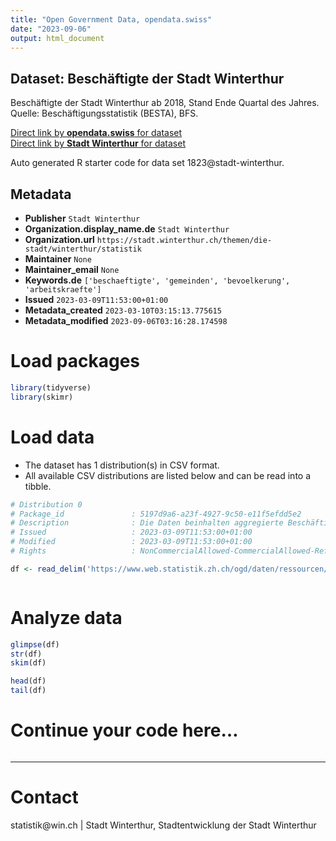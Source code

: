 ```yaml
---
title: "Open Government Data, opendata.swiss"
date: "2023-09-06"
output: html_document
---
```


## Dataset: Beschäftigte der Stadt Winterthur

Beschäftigte der Stadt Winterthur ab 2018, Stand Ende Quartal des Jahres. Quelle: Beschäftigungsstatistik (BESTA), BFS.

[Direct link by **opendata.swiss** for dataset](https://opendata.swiss/de/dataset/beschaftigte-der-stadt-winterthur)<br>
[Direct link by **Stadt Winterthur** for dataset](https://stadt.winterthur.ch/themen/die-stadt/winterthur/statistik/wirtschaft)

Auto generated R starter code for data set 1823@stadt-winterthur.

## Metadata

- **Publisher** `Stadt Winterthur`
- **Organization.display_name.de** `Stadt Winterthur`
- **Organization.url** `https://stadt.winterthur.ch/themen/die-stadt/winterthur/statistik`
- **Maintainer** `None`
- **Maintainer_email** `None`
- **Keywords.de** `['beschaeftigte', 'gemeinden', 'bevoelkerung', 'arbeitskraefte']`
- **Issued** `2023-03-09T11:53:00+01:00`
- **Metadata_created** `2023-03-10T03:15:13.775615`
- **Metadata_modified** `2023-09-06T03:16:28.174598`


# Load packages

```r

library(tidyverse)
library(skimr)

```

# Load data

-   The dataset has 1 distribution(s) in CSV format.
-   All available CSV distributions are listed below and can be read into a tibble.

```r

# Distribution 0
# Package_id               : 5197d9a6-a23f-4927-9c50-e11f5efdd5e2
# Description              : Die Daten beinhalten aggregierte Beschäftigtenzahlen in der Stadt Winterthur. Sie sind nach Sektor und Geschlecht aufgeschlüsselt. Neben den Totalen werden auch die Vollzeitäquivalente ("VZAE") abgebildet. Die hier ausgewiesenen Daten zu den Beschäftigten basieren auf der Beschäftigungsstatistik (BESTA) des BFS. Sekundärsektor = Bergbau, Verarbeitendes Gewerbe/Herstellung von Waren, Energie- und Wasserversorgung, Baugewerbe/Bau  Tertiärsektor = Handel, Instandhaltung/Reparatur, Verkehr/Lagerei, Gastgewerbe/Gastronomie, Information/Kommunikation, Finanz-/Versicherungs-DL, Grundstücks-/Wohnungswesen, weitere DL, öffentliche Verwaltung, Erziehung/Unterricht, Gesundheit, Kunst 
# Issued                   : 2023-03-09T11:53:00+01:00
# Modified                 : 2023-03-09T11:53:00+01:00
# Rights                   : NonCommercialAllowed-CommercialAllowed-ReferenceRequired

df <- read_delim('https://www.web.statistik.zh.ch/ogd/daten/ressourcen/KTZH_00001823_00003360.csv')



```

# Analyze data

```r

glimpse(df)
str(df)
skim(df)

head(df)
tail(df)

```

# Continue your code here...

```r

```

------------------------------------------------------------------------

# Contact

statistik@win.ch | Stadt Winterthur, Stadtentwicklung der Stadt Winterthur
